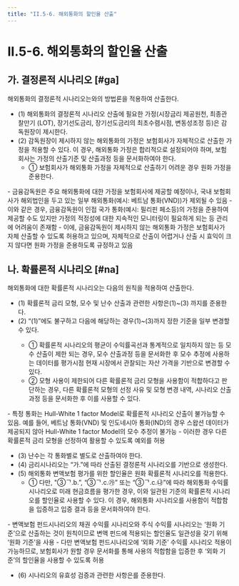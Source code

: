 ```yaml
---
title: "II.5-6. 해외통화의 할인율 산출"
---
```


# II.5-6. 해외통화의 할인율 산출

## 가. 결정론적 시나리오 [#ga]

해외통화의 결정론적 시나리오는<OverlayDemo id="253_가"/>와<OverlayDemo id="253_나"/>의 방법론을 적용하여 산출한다.
- (1) 해외통화의 결정론적 시나리오 산출에 필요한 가정(시장금리 제공원천, 최종관찰만기 (LOT), 장기선도금리, 장기선도금리의 최초수렴시점, 변동성조정 등)은 감독원장이 제시한다.
- (2) 감독원장이 제시하지 않는 해외통화의 가정은 보험회사가 자체적으로 산출한 가정을 적용할 수 있다. 이 경우, 해외통화 가정은 합리적으로 설정되어야 하며, 보험회사는 가정의 산출기준 및 산출과정 등을 문서화하여야 한다.
  - ① 보험회사가 해외통화 가정을 자체적으로 산출하기 어려운 경우 원화 가정을 준용한다.

<Accordion multiple activeIndex={[]}>
<AccordionTab header="감독원장이 제시하지 않는 해외통화 가정 예시 ">
- 금융감독원은 주요 해외통화에 대한 가정을 보험회사에 제공할 예정이나, 국내 보험회사가 해외법인을 두고 있는 일부 해외통화(예시: 베트남 통화(VND))가 제외될 수 있음
- 이와 같은 경우, 금융감독원이 인접 국가 통화(예시: 필리핀 페소등)의 가정을 준용하여 제공할 수도 있지만 가정의 적정성에 대한 지속적인 모니터링이 필요하게 되는 등 관리에 어려움이 존재함
- 이에, 금융감독원이 제시하지 않는 해외통화 가정은 보험회사가 자체 산출할 수 있도록 허용하고 있으며, 자체적으로 산출이 어렵거나 산출 시 효익이 크지 않다면 원화 가정을 준용하도록 규정하고 있음
</AccordionTab>
</Accordion>

## 나. 확률론적 시나리오 [#na]

해외통화에 대한 확률론적 시나리오는 다음의 원칙을 적용하여 산출한다.
- (1) 확률론적 금리 모형, 모수 및 난수 산출과 관련한 사항은<OverlayDemo id="253_다"/>(1)~(3) 까지를 준용한다.
- (2) “(1)”에도 불구하고 다음에 해당하는 경우<OverlayDemo id="253_가"/>(1)~(3)까지 정한 기준을 일부 변경할 수 있다.
  - ① 확률론적 시나리오의 평균이 수익률곡선과 통계적으로 일치하지 않는 등 모수 산출이 제한 되는 경우, 모수 산출과정 등을 문서화한 후 모수 추정에 사용하는 데이터를 평가시점 현재 시장에서 관찰되는 자산 가격을 기반으로 변경할 수 있다.
  - ② 모형 사용이 제한되어 다른 확률론적 금리 모형을 사용함이 적합하다고 판단하는 경우, 다른 확률론적 모형의 선정 사유 및 모형 변경 내역, 시나리오 산출과정 등을 문서화한 후 이를 사용할 수 있다.

<Accordion multiple activeIndex={[]}>
<AccordionTab header="모형 사용이 제한되어 다른 확률론적 금리 모형 사용이 적합한 경우 ">
- 특정 통화는 Hull-White 1 factor Model로 확률론적 시나리오 산출이 불가능할 수 있음. 예를 들어, 베트남 통화(VND) 및 인도네시아 통화(IND)의 경우 스왑션 데이터가 제공되지 않아 Hull-White 1 factor Model의 모수 추정이 불가능
- 이러한 경우 다른 확률론적 금리 모형을 선정하여 활용할 수 있도록 예외를 허용
</AccordionTab>
</Accordion>

- (3) 난수는 각 통화별로 별도로 산출하여야 한다.
- (4) 금리시나리오는 “가.”에 따라 산출된 결정론적 시나리오를 기반으로 생성한다.
- (5) 해외통화 변액보험 평가를 위한 할인율은 원화 확률론적 시나리오를 적용한다.
  - ① 다만, <OverlayDemo id="232_나6"/>"③ᄀ.b.”, “③ᄀ.c.㉮” 또는 “③ᄀ.c.㉯”에 따라 해외통화 수익률 시나리오로 미래 현금흐름을 평가한 경우, 이와 일관된 기준의 확률론적 시나리오를 할인율로 사용할 수 있다. 이 경우, 해외통화 시나리오를 사용함이 적합함을 입증하고 입증 결과 등을 문서화하여야 한다.

<Accordion multiple activeIndex={[]}>
<AccordionTab header="해외 변액보험 펀드시나리오의 할인율로 원화 기준을 사용하는 이유 ">
- 변액보험 펀드시나리오의 채권 수익률 시나리오와 주식 수익률 시나리오는 ‘원화 기준’으로 산출하는 것이 원칙이므로 변액 펀드에 적용되는 할인율도 일관성을 갖기 위해 ‘원화 기준’을 사용
- 다만 변액보험 펀드시나리오에 ‘외화 기준’ 수익률 시나리오 적용이 가능하므로, 보험회사가 원할 경우 문서화를 통해 사용의 적합함을 입증한 후 ‘외화 기준’의 할인율을 사용할 수 있도록 허용
</AccordionTab>
</Accordion>

- (6) 시나리오의 유효성 검증과 관련한 사항은<OverlayDemo id="253_다"/>를 준용한다.
